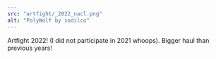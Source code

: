 ---
src: "artfight/_2022_nacl.png"
alt: "PolyWolf by sodilco"
---

Artfight 2022! (I did not participate in 2021 whoops). Bigger haul than previous years!
